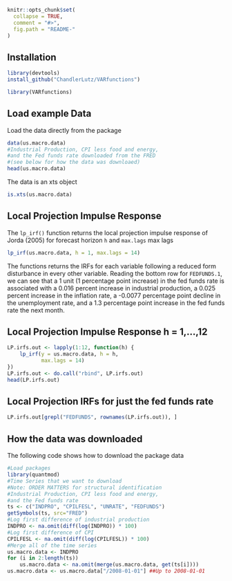 <!-- README.md is generated from README.Rmd. Please edit that file -->

```r
knitr::opts_chunk$set(
  collapse = TRUE,
  comment = "#>",
  fig.path = "README-"
)
```

## Installation

```r
library(devtools)
install_github("ChandlerLutz/VARfunctions")
```

```r
library(VARfunctions)
```

## Load example Data

Load the data directly from the package
```r
data(us.macro.data)
#Industrial Production, CPI less food and energy,
#and the Fed funds rate downloaded from the FRED
#(see below for how the data was downloaed)
head(us.macro.data)
```

The data is an xts object
```r
is.xts(us.macro.data)
```

## Local Projection Impulse Response

The `lp_irf()` function returns the local projection impulse response
of Jorda (2005) for forecast horizon `h` and `max.lags` max lags
```r
lp_irf(us.macro.data, h = 1, max.lags = 14)
```
The functions returns the IRFs for each variable following a reduced
form disturbance in every other variable. Reading the bottom row for
`FEDFUNDS.1`, we can see that a 1 unit (1 percentage point increase)
in the fed funds rate is associated with a 0.016 percent increase in
industrial production, a 0.025 percent increase in the inflation rate,
a -0.0077 percentage point decline in the unemployment rate, and a 1.3
percentage point increase in the fed funds rate the next month.

## Local Projection Impulse Response h = 1,...,12

```r
LP.irfs.out <- lapply(1:12, function(h) {
    lp_irf(y = us.macro.data, h = h,
           max.lags = 14)
})
LP.irfs.out <- do.call("rbind", LP.irfs.out)
head(LP.irfs.out)
```

## Local Projection IRFs for just the fed funds rate

```r
LP.irfs.out[grepl("FEDFUNDS", rownames(LP.irfs.out)), ]
```


## How the data was downloaded

The following code shows how to download the package data

```r
#Load packages
library(quantmod)
#Time Series that we want to download
#Note: ORDER MATTERS for structural identification
#Industrial Production, CPI less food and energy,
#and the Fed funds rate
ts <- c("INDPRO", "CPILFESL", "UNRATE", "FEDFUNDS")
getSymbols(ts, src="FRED")
#Log first difference of industrial production
INDPRO <- na.omit(diff(log(INDPRO)) * 100)
#Log first difference of CPI
CPILFESL <- na.omit(diff(log(CPILFESL)) * 100)
#Merge all of the time series
us.macro.data <- INDPRO
for (i in 2:length(ts))
    us.macro.data <- na.omit(merge(us.macro.data, get(ts[i])))
us.macro.data <- us.macro.data["/2008-01-01"] ##Up to 2008-01-01
```

